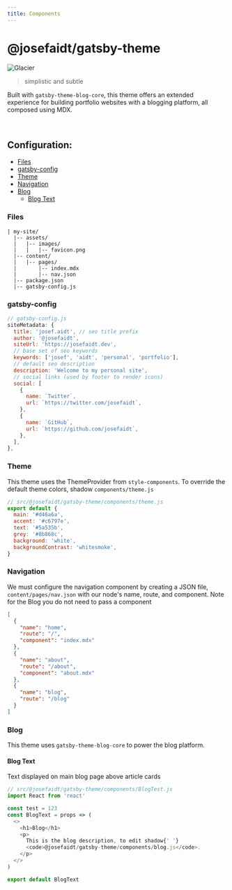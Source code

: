 ```yaml
---
title: Components
---
```


# @josefaidt/gatsby-theme

![Glacier](../assets/images/glacier.jpg)

> simplistic and subtle

Built with `gatsby-theme-blog-core`, this theme offers an extended experience for building portfolio websites with a blogging platform, all composed using MDX.

<br />

## Configuration:

- [Files](#files)
- [gatsby-config](#gatsby-config)
- [Theme](#theme)
- [Navigation](#navigation)
- [Blog](#blog)
  - [Blog Text](#blog-text)

### Files

```
| my-site/
  |-- assets/
  |   |-- images/
  |   |   |-- favicon.png
  |-- content/
  |   |-- pages/
  |       |-- index.mdx
  |       |-- nav.json
  |-- package.json
  |-- gatsby-config.js
```

### gatsby-config

```js
// gatsby-config.js
siteMetadata: {
  title: 'josef.aidt', // seo title prefix
  author: '@josefaidt',
  siteUrl: 'https://josefaidt.dev',
  // base set of seo keywords
  keywords: ['josef', 'aidt', 'personal', 'portfolio'],
  // default seo description
  description: 'Welcome to my personal site',
  // social links (used by footer to render icons)
  social: [
    {
      name: `Twitter`,
      url: `https://twitter.com/josefaidt`,
    },
    {
      name: `GitHub`,
      url: `https://github.com/josefaidt`,
    },
  ],
},
```

### Theme

This theme uses the ThemeProvider from `style-components`. To override the default theme colors, shadow `components/theme.js`

```js
// src/@josefaidt/gatsby-theme/components/theme.js
export default {
  main: '#d46a6a',
  accent: '#c6797e',
  text: '#5a535b',
  grey: '#8b868c',
  background: 'white',
  backgroundContrast: 'whitesmoke',
}
```

### Navigation

We must configure the navigation component by creating a JSON file, `content/pages/nav.json` with our node's name, route, and component. Note for the Blog you do not need to pass a component

```json
[
  {
    "name": "home",
    "route": "/",
    "component": "index.mdx"
  },
  {
    "name": "about",
    "route": "/about",
    "component": "about.mdx"
  },
  {
    "name": "blog",
    "route": "/blog"
  }
]
```

### Blog

This theme uses `gatsby-theme-blog-core` to power the blog platform.

#### Blog Text

Text displayed on main blog page above article cards

```js
// src/@josefaidt/gatsby-theme/components/BlogTest.js
import React from 'react'

const test = 123
const BlogText = props => (
  <>
    <h1>Blog</h1>
    <p>
      This is the blog description, to edit shadow{' '}
      <code>@josefaidt/gatsby-theme/components/blog.js</code>.
    </p>
  </>
)

export default BlogText
```
